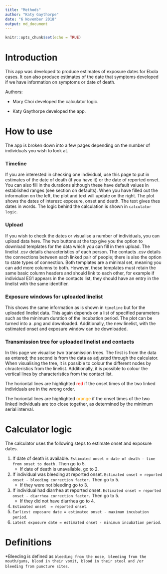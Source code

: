 ```yaml
---
title: "Methods"
author: "Katy Gaythorpe"
date: "6 November 2018"
output: md_document
---
```


```r
knitr::opts_chunk$set(echo = TRUE)
```

# Introduction

This app was developed to produce estimates of exposure dates for Ebola cases. It can also produce estimates of the date that symptoms developed if we have information on symptoms or date of death.

Authors: 

* Mary Choi developed the calculator logic.

* Katy Gaythorpe developed the app.



# How to use

The app is broken down into a few pages depending on the number of individuals you wish to look at.

### Timeline

If you are interested in checking one individual, use this page to put in estimates of the date of death (if you have it) or the date of reported onset. You can also fill in the durations although these have default values in established ranges (see section on defaults). When you have filled out the information on the left, the plot and text will update on the right. The plot shows the dates of interest: exposure, onset and death. The text gives thes dates in words. The logic behind the calculation is shown in `calculator logic`.

### Upload

If you wish to check the dates or visualise a number of individuals, you can upload data here. The two buttons at the top give you the option to download templates for the data which you can fill in then upload. The linelist .csv details characteristics of each person. The contacts .csv details the connections between each linked pair of people; there is also the option to state types of connection. Both templates are a minimal set, meaning you can add more columns to both. However, these templates must retain the same basic column headers and should link to each other, for example if individual EG1 appears in the contacts list, they should have an entry in the linelist with the same identifier.

### Exposure windows for uploaded linelist

This shows the same information as is shown in `timeline` but for the uploaded linelist data. This again depends on a list of specified parameters such as the minimum duration of the incubation period. The plot can be turned into a .png and downloaded. Additionally, the new linelist, with the estimated onset and exposure window can be downloaded.

### Transmission tree for uploaded linelist and contacts

In this page we visualise two transmission trees. The first is from the data as entered; the second is from the data as adjusted through the calculator. When visualising the tree, it is possible to colour the different nodes by chracteristics from the linelist. Additionally, it is possible to colour the vertical lines by characteristics from the contact list. 

The horiontal lines are highlighted <span style="color:red">red</span> if the onset times of the two linked individuals are in the wrong order.

The horiontal lines are highlighted <span style="color:orange">orange</span> if the onset times of the two linked individuals are too close together, as determined by the minimum serial interval.

# Calculator logic

The calculator uses the following steps to estimate onset and exposure dates.

1. If date of death is available. `Estimated onset = date of death - time from onset to death.` Then go to 5. 
    + If date of death is unavailable, go to 2.
2. If individual was bleeding at reported onset. `Estimated onset = reported onset - bleeding correction factor.` Then go to 5. 
    + If they were not bleeding go to 3.
3. If individual had diarrhea at reported onset. `Estimated onset = reported onset - diarrhea correction factor.` Then go to 5. 
    + If they did not have diarrhea go to 4.
4. `Estimated onset  = reported onset`.
5. `Earliest exposure date = estimated onset - maximum incubation period`.
6. `Latest exposure date = estimated onset - minimum incubation period`.

# Definitions

*Bleeding is defined as `bleeding from the nose, bleeding from the mouth/gums, blood in their vomit, blood in their stool and /or bleeding from puncture sites`.